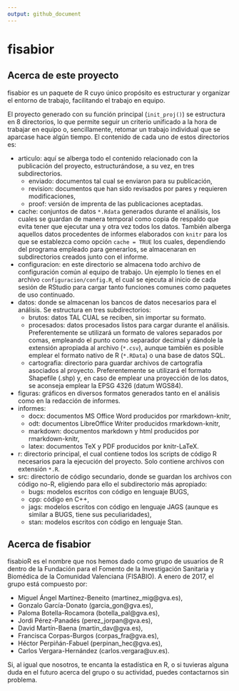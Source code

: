 ```yaml
---
output: github_document
---
```


# fisabior
## Acerca de este proyecto
fisabior es un paquete de R cuyo único propósito es estructurar y organizar el entorno de trabajo, facilitando el trabajo en equipo. 

El proyecto generado con su función principal (`init_proj()`) se estructura en 8 directorios, lo que permite seguir un criterio unificado a la hora de trabajar en equipo o, sencillamente, retomar un trabajo individual que se aparcase hace algún tiempo. El contenido de cada uno de estos directorios es:

+ articulo: aquí se alberga todo el contenido relacionado con la publicación del proyecto, estructurándose, a su vez, en tres subdirectorios.
    - enviado: documentos tal cual se enviaron para su publicación,
    - revision: documentos que han sido revisados por pares y requieren modificaciones,
    - proof: versión de imprenta de las publicaciones aceptadas.
+ cache: conjuntos de datos `*.Rdata` generados durante el análisis, los cuales se guardan de manera temporal como copia de respaldo que evita tener que ejecutar una y otra vez todos los datos. También alberga aquellos datos procedentes de informes elaborados con `knitr` para los que se establezca como opción `cache = TRUE` los cuales, dependiendo del programa empleado para generarlos, se almacenaran en subdirectorios creados junto con el informe.
+ configuracion: en este directorio se almacena todo archivo de configuración común al equipo de trabajo. Un ejemplo lo tienes en el archivo `configuracion/config.R`, el cual se ejecuta al inicio de cada sesión de RStudio para cargar tanto funciones comunes como paquetes de uso continuado.
+ datos: donde se almacenan los bancos de datos necesarios para el análisis. Se estructura en tres subdirectorios:
    - brutos: datos TAL CUAL se reciben, sin importar su formato.
    - procesados: datos procesados listos para cargar durante el análisis. Preferentemente se utilizará un formato de valores separados por comas, empleando el punto como separador decimal y dándole la extensión apropiada al archivo (`*.csv`), aunque también es posible emplear el formato nativo de R (`*.RData`) o una base de datos SQL.
    - cartografia: directorio para guardar archivos de cartografía asociados al proyecto. Preferentemente se utilizará el formato Shapefile (.shp) y, en caso de emplear una proyección de los datos, se aconseja emplear la EPSG 4326 (datum WGS84).
+ figuras: gráficos en diversos formatos generados tanto en el análisis como en la redacción de informes.
+ informes: 
    - docx: documentos MS Office Word producidos por rmarkdown-knitr,
    - odt: documentos LibreOffice Writer producidos rmarkdown-knitr,
    - markdown: documentos markdown y html producidos por rmarkdown-knitr,
    - latex: documentos TeX y PDF producidos por knitr-LaTeX.
+ r: directorio principal, el cual contiene todos los scripts de código R necesarios para la ejecución del proyecto. Solo contiene archivos con extensión `*.R`.
+ src: directorio de código secundario, donde se guardan los archivos con código no-R, eligiendo para ello el subdirectorio más apropiado:
    - bugs: modelos escritos con código en lenguaje BUGS,
    - cpp: código en C++,
    - jags: modelos escritos con código en lenguaje JAGS (aunque es similar a BUGS, tiene sus peculiaridades),
    - stan: modelos escritos con código en lenguaje Stan.


## Acerca de fisabior
fisabioR es el nombre que nos hemos dado como grupo de usuarios de R dentro de la Fundación para el Fomento de la Investigación Sanitaria y Biomédica de la Comunidad Valenciana (FISABIO). A enero de 2017, el grupo está compuesto por:

+ Miguel Ángel Martínez-Beneito (martinez_mig@gva.es),
+ Gonzalo García-Donato (garcia_gon@gva.es),
+ Paloma Botella-Rocamora (botella_pal@gva.es),
+ Jordi Pérez-Panadés (perez_jorpan@gva.es),
+ David Martín-Baena (martin_dav@gva.es),
+ Francisca Corpas-Burgos (corpas_fra@gva.es),
+ Héctor Perpiñán-Fabuel (perpinan_hec@gva.es),
+ Carlos Vergara-Hernández (carlos.vergara@uv.es).

Si, al igual que nosotros, te encanta la estadística en R, o si tuvieras alguna duda en el futuro acerca del grupo o su actividad, puedes contactarnos sin problema.
